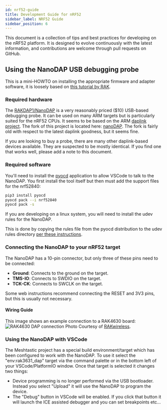 ```yaml
---
id: nrf52-guide
title: Development Guide for nRF52
sidebar_label: NRF52 Guide
sidebar_position: 6
---
```


This document is a collection of tips and best practices for developing on the nRF52 platform. It is designed to evolve continuously with the latest information, and contributions are welcome through pull requests on GitHub.

## Using the NanoDAP USB debugging probe

This is a mini-HOWTO on installing the appropriate firmware and adapter software, it is loosely based on [this tutorial by RAK](https://docs.rakwireless.com/Product-Categories/Accessories/RAKDAP1-Flash-and-Debug-Tool/Quickstart/#rak4600-evaluation-board).

### Required hardware

The [RAKDAP1/NanoDAP](https://store.rakwireless.com/products/daplink-tool) is a very reasonably priced ($10) USB-based debugging probe. It can be used on many ARM targets but is particularly suited for the nRF52 CPUs. It seems to be based on the ARM [daplink](https://daplink.io/) [project](https://github.com/ARMmbed/DAPLink). The fork of this project is located here: [nanoDAP](https://github.com/wuxx/nanoDAP). The fork is fairly old with respect to the latest daplink goodness, but it seems fine.

If you are looking to buy a probe, there are many other daplink-based devices available. They are suspected to be mostly identical. If you find one that works well, please add a note to this document.

### Required software

You'll need to install the [pyocd](https://pyocd.io/) application to allow VSCode to talk to the NanoDAP. You first install the tool itself but then must add the support files for the nrf52840:

```bash
pip3 install pyocd
pyocd pack --i nrf52840
pyocd pack -s
```

If you are developing on a linux system, you will need to install the udev rules for the NanoDAP.

This is done by copying the rules file from the pyocd distribution to the udev rules directory [per these instructions](https://github.com/pyocd/pyOCD/tree/main/udev).

### Connecting the NanoDAP to your nRF52 target

The NanoDAP has a 10-pin connector, but only three of these pins need to be connected:

- **Ground**: Connects to the ground on the target.
- **TMS-IO**: Connects to SWDIO on the target.
- **TCK-CK**: Connects to SWCLK on the target.

Some web instructions recommend connecting the RESET and 3V3 pins, but this is usually not necessary.

#### Wiring Guide

This image shows an example connection to a RAK4630 board:
![RAK4630 DAP connection](/img/RAKDAP1_New_1.webp)
Photo Courtesy of [RAKwireless](https://docs.rakwireless.com/assets/images/accessories/rakdap1-flash-and-debug-tool/RAKDAP1_New_1.png).

### Using the NanoDAP with VSCode

The Meshtastic project has a special build environment/target which has been configured to work with the NanoDAP. To use it select the "env:rak3631_dap" target via the command palette or in the bottom left of your VSCode/PlatformIO window. Once that target is selected it changes two things:

- Device programming is no longer performed via the USB bootloader. Instead you select "Upload" it will use the NanoDAP to program the device.
- The "Debug" button in VSCode will be enabled. If you click that button it will launch the ICE assisted debugger and you can set breakpoints etc...
